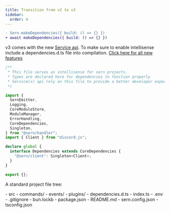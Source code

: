 ```yaml
---
title: Transition from v2 to v3
sidebar:
  order: 4
---
```


```diff title="src/index.ts" lang="ts" showLineNumbers=false
- Sern.makeDependencies({ build: () => {} })
+ await makeDependencies({ build: () => {} })
```

v3 comes with the new [Service api](../walkthrough/services). To make sure to enable intellisense
include a dependencies.d.ts file into compilation. [Click here for all new features](../../../blog/3.0.0)

```ts
/**
 * This file serves as intellisense for sern projects.
 * Types are declared here for dependencies to function properly
 * Service(s) api rely on this file to provide a better developer experience.
 */

import {
  SernEmitter,
  Logging,
  CoreModuleStore,
  ModuleManager,
  ErrorHandling,
  CoreDependencies,
  Singleton,
} from "@sern/handler";
import { Client } from "discord.js";

declare global {
  interface Dependencies extends CoreDependencies {
    "@sern/client": Singleton<Client>;
  }
}

export {};
```

A standard project file tree: <br />


<FileTree>
- src
  - commands/
  - events/
  - plugins/
  - dependencies.d.ts
  - index.ts
- .env
- .gitignore
- bun.lockb
- package.json
- README.md
- sern.config.json
- tsconfig.json
</FileTree>
